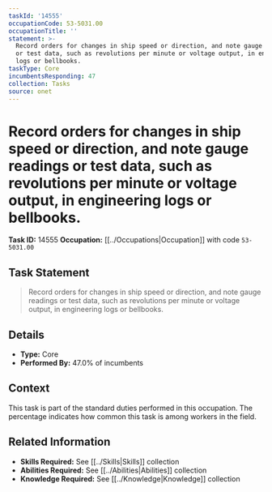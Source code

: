 ```yaml
---
taskId: '14555'
occupationCode: 53-5031.00
occupationTitle: ''
statement: >-
  Record orders for changes in ship speed or direction, and note gauge readings
  or test data, such as revolutions per minute or voltage output, in engineering
  logs or bellbooks.
taskType: Core
incumbentsResponding: 47
collection: Tasks
source: onet
---
```

# Record orders for changes in ship speed or direction, and note gauge readings or test data, such as revolutions per minute or voltage output, in engineering logs or bellbooks.

**Task ID:** 14555
**Occupation:** [[../Occupations|Occupation]] with code `53-5031.00`

## Task Statement

> Record orders for changes in ship speed or direction, and note gauge readings or test data, such as revolutions per minute or voltage output, in engineering logs or bellbooks.

## Details

- **Type:** Core
- **Performed By:** 47.0% of incumbents

## Context

This task is part of the standard duties performed in this occupation. The percentage indicates how common this task is among workers in the field.

## Related Information

- **Skills Required:** See [[../Skills|Skills]] collection
- **Abilities Required:** See [[../Abilities|Abilities]] collection
- **Knowledge Required:** See [[../Knowledge|Knowledge]] collection
